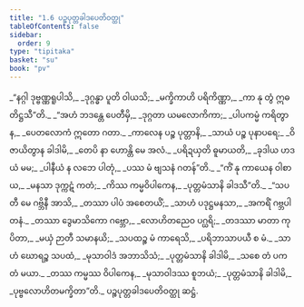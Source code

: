 ```yaml
---
title: "1.6 ပဉ္စပုတ္တခါဒပေတိဝတ္ထု"
tableOfContents: false
sidebar:
  order: 9
type: "tipitaka"
basket: "su"
book: "pv"
---
```



<DynamicBreadcrumb />

<Division number="26" book="pv">

<Paragraph number="32" type="verses" book="pv">
_“နဂ္ဂါ ဒုဗ္ဗဏ္ဏရူပါသိ,_  
_ဒုဂ္ဂန္ဓာ ပူတိ ဝါယသိ;_  
_မက္ခိကာဟိ ပရိကိဏ္ဏာ,_  
_ကာ နု တွံ ဣဓ တိဋ္ဌသီ”တိ._  

</Paragraph>

</Division>
<Division number="27" book="pv">

<Paragraph number="33" type="verses" book="pv">
_“အဟံ ဘဒန္တေ ပေတီမှိ,_  
_ဒုဂ္ဂတာ ယမလောကိကာ;_  
_ပါပကမ္မံ ကရိတွာန,_  
_ပေတလောကံ ဣတော ဂတာ._  

</Paragraph>

</Division>
<Division number="28" book="pv">

<Paragraph number="34" type="verses" book="pv">
_ကာလေန ပဉ္စ ပုတ္တာနိ,_  
_သာယံ ပဉ္စ ပုနာပရေ;_  
_ဝိဇာယိတွာန ခါဒါမိ,_  
_တေပိ နာ ဟောန္တိ မေ အလံ._  

</Paragraph>

</Division>
<Division number="29" book="pv">

<Paragraph number="35" type="verses" book="pv">
_ပရိဍယှတိ ဓူမာယတိ,_  
_ခုဒါယ ဟဒယံ မမ;_  
_ပါနီယံ န လဘေ ပါတုံ,_  
_ပဿ မံ ဗျသနံ ဂတန်”တိ._  

</Paragraph>

</Division>
<Division number="30" book="pv">

<Paragraph number="36" type="verses" book="pv">
_“ကိံ နု ကာယေန ဝါစာယ,_  
_မနသာ ဒုက္ကဋံ ကတံ;_  
_ကိဿ ကမ္မဝိပါကေန,_  
_ပုတ္တမံသာနိ ခါဒသီ”တိ._  

</Paragraph>

</Division>
<Division number="31" book="pv">

<Paragraph number="37" type="verses" book="pv">
_“သပတီ မေ ဂဗ္ဘိနီ အာသိ,_  
_တဿာ ပါပံ အစေတယိံ;_  
_သာဟံ ပဒုဋ္ဌမနသာ,_  
_အကရိံ ဂဗ္ဘပါတနံ._  

</Paragraph>

</Division>
<Division number="32" book="pv">

<Paragraph number="38" type="verses" book="pv">
_တဿာ ဒွေမာသိကော ဂဗ္ဘော,_  
_လောဟိတညေဝ ပဂ္ဃရိ;_  
_တဒဿာ မာတာ ကုပိတာ,_  
_မယှံ ဉာတီ သမာနယိ;_  
_သပထဉ္စ မံ ကာရေသိ,_  
_ပရိဘာသာပယီ စ မံ._  

</Paragraph>

</Division>
<Division number="33" book="pv">

<Paragraph number="39" type="verses" book="pv">
_သာဟံ ဃောရဉ္စ သပထံ,_  
_မုသာဝါဒံ အဘာသိသံ;_  
_ပုတ္တမံသာနိ ခါဒါမိ,_  
_သစေ တံ ပကတံ မယာ._  

</Paragraph>

</Division>
<Division number="34" book="pv">

<Paragraph number="40" type="verses" book="pv">
_တဿ ကမ္မဿ ဝိပါကေန,_  
_မုသာဝါဒဿ စူဘယံ;_  
_ပုတ္တမံသာနိ ခါဒါမိ,_  
_ပုဗ္ဗလောဟိတမက္ခိတာ”တိ._  


</Paragraph>
</Division>

<Paragraph number="41" type="center" book="pv">
ပဉ္စပုတ္တခါဒပေတိဝတ္ထု ဆဋ္ဌံ.
</Paragraph>